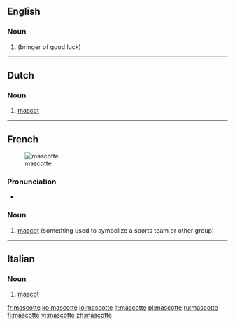 ==English==

===Noun===
{{en-noun}}

# {{archaic form of|mascot}} (bringer of good luck)

----

==Dutch==

===Noun===
{{nl-noun|f|g2=m|s|mascotje|dim2=mascottetje}}

# [[mascot]]

----

==French==
{{wikipedia|lang=fr}}
[[Image:Tux bg.png|thumb|mascotte]]

===Pronunciation===
* {{IPA|/mas.kɔt/|lang=fr}}

===Noun===
{{fr-noun|f}}

# [[mascot]] (something used to symbolize a sports team or other group)

----

==Italian==

===Noun===
{{head|it|noun|g=f|invariable}}

# [[mascot]]

[[fr:mascotte]]
[[ko:mascotte]]
[[io:mascotte]]
[[it:mascotte]]
[[pl:mascotte]]
[[ru:mascotte]]
[[fi:mascotte]]
[[vi:mascotte]]
[[zh:mascotte]]